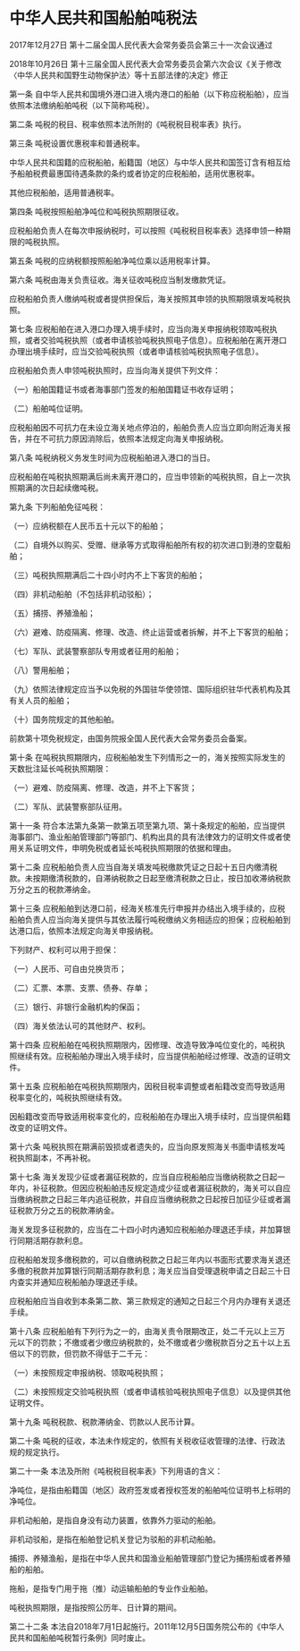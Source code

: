 # 中华人民共和国船舶吨税法

2017年12月27日 第十二届全国人民代表大会常务委员会第三十一次会议通过

2018年10月26日 第十三届全国人民代表大会常务委员会第六次会议《关于修改〈中华人民共和国野生动物保护法〉等十五部法律的决定》修正

  

第一条 自中华人民共和国境外港口进入境内港口的船舶（以下称应税船舶），应当依照本法缴纳船舶吨税（以下简称吨税）。

第二条 吨税的税目、税率依照本法所附的《吨税税目税率表》执行。

第三条 吨税设置优惠税率和普通税率。

中华人民共和国籍的应税船舶，船籍国（地区）与中华人民共和国签订含有相互给予船舶税费最惠国待遇条款的条约或者协定的应税船舶，适用优惠税率。

其他应税船舶，适用普通税率。

第四条 吨税按照船舶净吨位和吨税执照期限征收。

应税船舶负责人在每次申报纳税时，可以按照《吨税税目税率表》选择申领一种期限的吨税执照。

第五条 吨税的应纳税额按照船舶净吨位乘以适用税率计算。

第六条 吨税由海关负责征收。海关征收吨税应当制发缴款凭证。

应税船舶负责人缴纳吨税或者提供担保后，海关按照其申领的执照期限填发吨税执照。

第七条 应税船舶在进入港口办理入境手续时，应当向海关申报纳税领取吨税执照，或者交验吨税执照（或者申请核验吨税执照电子信息）。应税船舶在离开港口办理出境手续时，应当交验吨税执照（或者申请核验吨税执照电子信息）。

应税船舶负责人申领吨税执照时，应当向海关提供下列文件：

（一）船舶国籍证书或者海事部门签发的船舶国籍证书收存证明；

（二）船舶吨位证明。

应税船舶因不可抗力在未设立海关地点停泊的，船舶负责人应当立即向附近海关报告，并在不可抗力原因消除后，依照本法规定向海关申报纳税。

第八条 吨税纳税义务发生时间为应税船舶进入港口的当日。

应税船舶在吨税执照期满后尚未离开港口的，应当申领新的吨税执照，自上一次执照期满的次日起续缴吨税。

第九条 下列船舶免征吨税：

（一）应纳税额在人民币五十元以下的船舶；

（二）自境外以购买、受赠、继承等方式取得船舶所有权的初次进口到港的空载船舶；

（三）吨税执照期满后二十四小时内不上下客货的船舶；

（四）非机动船舶（不包括非机动驳船）；

（五）捕捞、养殖渔船；

（六）避难、防疫隔离、修理、改造、终止运营或者拆解，并不上下客货的船舶；

（七）军队、武装警察部队专用或者征用的船舶；

（八）警用船舶；

（九）依照法律规定应当予以免税的外国驻华使领馆、国际组织驻华代表机构及其有关人员的船舶；

（十）国务院规定的其他船舶。

前款第十项免税规定，由国务院报全国人民代表大会常务委员会备案。

第十条 在吨税执照期限内，应税船舶发生下列情形之一的，海关按照实际发生的天数批注延长吨税执照期限：

（一）避难、防疫隔离、修理、改造，并不上下客货；

（二）军队、武装警察部队征用。

第十一条 符合本法第九条第一款第五项至第九项、第十条规定的船舶，应当提供海事部门、渔业船舶管理部门等部门、机构出具的具有法律效力的证明文件或者使用关系证明文件，申明免税或者延长吨税执照期限的依据和理由。

第十二条 应税船舶负责人应当自海关填发吨税缴款凭证之日起十五日内缴清税款。未按期缴清税款的，自滞纳税款之日起至缴清税款之日止，按日加收滞纳税款万分之五的税款滞纳金。

第十三条 应税船舶到达港口前，经海关核准先行申报并办结出入境手续的，应税船舶负责人应当向海关提供与其依法履行吨税缴纳义务相适应的担保；应税船舶到达港口后，依照本法规定向海关申报纳税。

下列财产、权利可以用于担保：

（一）人民币、可自由兑换货币；

（二）汇票、本票、支票、债券、存单；

（三）银行、非银行金融机构的保函；

（四）海关依法认可的其他财产、权利。

第十四条 应税船舶在吨税执照期限内，因修理、改造导致净吨位变化的，吨税执照继续有效。应税船舶办理出入境手续时，应当提供船舶经过修理、改造的证明文件。

第十五条 应税船舶在吨税执照期限内，因税目税率调整或者船籍改变而导致适用税率变化的，吨税执照继续有效。

因船籍改变而导致适用税率变化的，应税船舶在办理出入境手续时，应当提供船籍改变的证明文件。

第十六条 吨税执照在期满前毁损或者遗失的，应当向原发照海关书面申请核发吨税执照副本，不再补税。

第十七条 海关发现少征或者漏征税款的，应当自应税船舶应当缴纳税款之日起一年内，补征税款。但因应税船舶违反规定造成少征或者漏征税款的，海关可以自应当缴纳税款之日起三年内追征税款，并自应当缴纳税款之日起按日加征少征或者漏征税款万分之五的税款滞纳金。

海关发现多征税款的，应当在二十四小时内通知应税船舶办理退还手续，并加算银行同期活期存款利息。

应税船舶发现多缴税款的，可以自缴纳税款之日起三年内以书面形式要求海关退还多缴的税款并加算银行同期活期存款利息；海关应当自受理退税申请之日起三十日内查实并通知应税船舶办理退还手续。

应税船舶应当自收到本条第二款、第三款规定的通知之日起三个月内办理有关退还手续。

第十八条 应税船舶有下列行为之一的，由海关责令限期改正，处二千元以上三万元以下的罚款；不缴或者少缴应纳税款的，处不缴或者少缴税款百分之五十以上五倍以下的罚款，但罚款不得低于二千元：

（一）未按照规定申报纳税、领取吨税执照；

（二）未按照规定交验吨税执照（或者申请核验吨税执照电子信息）以及提供其他证明文件。

第十九条 吨税税款、税款滞纳金、罚款以人民币计算。

第二十条 吨税的征收，本法未作规定的，依照有关税收征收管理的法律、行政法规的规定执行。

第二十一条 本法及所附《吨税税目税率表》下列用语的含义：

净吨位，是指由船籍国（地区）政府签发或者授权签发的船舶吨位证明书上标明的净吨位。

非机动船舶，是指自身没有动力装置，依靠外力驱动的船舶。

非机动驳船，是指在船舶登记机关登记为驳船的非机动船舶。

捕捞、养殖渔船，是指在中华人民共和国渔业船舶管理部门登记为捕捞船或者养殖船的船舶。

拖船，是指专门用于拖（推）动运输船舶的专业作业船舶。

吨税执照期限，是指按照公历年、日计算的期间。

第二十二条 本法自2018年7月1日起施行。2011年12月5日国务院公布的《中华人民共和国船舶吨税暂行条例》同时废止。